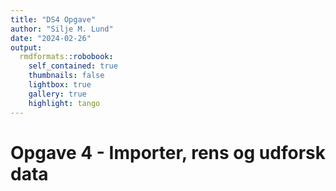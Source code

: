 ```yaml
---
title: "DS4 Opgave"
author: "Silje M. Lund"
date: "2024-02-26"
output: 
  rmdformats::robobook:
    self_contained: true
    thumbnails: false
    lightbox: true
    gallery: true
    highlight: tango
---
```


# Opgave 4 - Importer, rens og udforsk data
